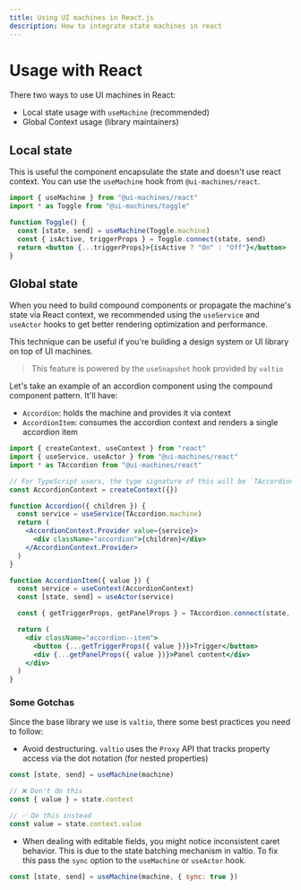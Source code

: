 ```yaml
---
title: Using UI machines in React.js
description: How to integrate state machines in react
---
```


# Usage with React

There two ways to use UI machines in React:

- Local state usage with `useMachine` (recommended)
- Global Context usage (library maintainers)

## Local state

This is useful the component encapsulate the state and doesn't use react
context. You can use the `useMachine` hook from `@ui-machines/react`.

```jsx
import { useMachine } from "@ui-machines/react"
import * as Toggle from "@ui-machines/toggle"

function Toggle() {
  const [state, send] = useMachine(Toggle.machine)
  const { isActive, triggerProps } = Toggle.connect(state, send)
  return <button {...triggerProps}>{isActive ? "On" : "Off"}</button>
}
```

## Global state

When you need to build compound components or propagate the machine's state via
React context, we recommended using the `useService` and `useActor` hooks to get
better rendering optimization and performance.

This technique can be useful if you're building a design system or UI library on
top of UI machines.

> This feature is powered by the `useSnapshot` hook provided by `valtio`

Let's take an example of an accordion component using the compound component
pattern. It'll have:

- `Accordion`: holds the machine and provides it via context
- `AccordionItem`: consumes the accordion context and renders a single accordion
  item

```jsx
import { createContext, useContext } from "react"
import { useService, useActor } from "@ui-machines/react"
import * as TAccordion from "@ui-machines/react"

// For TypeScript users, the type signature of this will be `TAccordion.Machine`
const AccordionContext = createContext({})

function Accordion({ children }) {
  const service = useService(TAccordion.machine)
  return (
    <AccordionContext.Provider value={service}>
      <div className="accordion">{children}</div>
    </AccordionContext.Provider>
  )
}

function AccordionItem({ value }) {
  const service = useContext(AccordionContext)
  const [state, send] = useActor(service)

  const { getTriggerProps, getPanelProps } = TAccordion.connect(state, send)

  return (
    <div className="accordion--item">
      <button {...getTriggerProps({ value })}>Trigger</button>
      <div {...getPanelProps({ value })}>Panel content</div>
    </div>
  )
}
```

### Some Gotchas

Since the base library we use is `valtio`, there some best practices you need to
follow:

- Avoid destructuring. `valtio` uses the `Proxy` API that tracks property access
  via the dot notation (for nested properties)

```jsx
const [state, send] = useMachine(machine)

// ❌ Don't do this
const { value } = state.context

// ✅ Do this instead
const value = state.context.value
```

- When dealing with editable fields, you might notice inconsistent caret
  behavior. This is due to the state batching mechanism in valtio. To fix this
  pass the `sync` option to the `useMachine` or `useActor` hook.

```jsx
const [state, send] = useMachine(machine, { sync: true })
```
